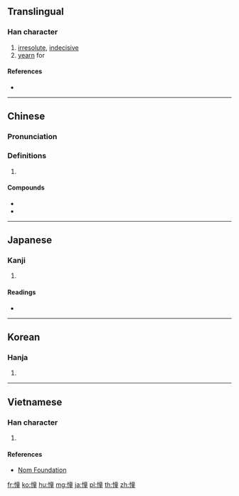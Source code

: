 ==Translingual==

===Han character===
{{Han char|rn=61|rad=心|as=12|sn=15|four=90014|canj=PYTG|ids=⿰忄童}}

# [[irresolute]], [[indecisive]]
# [[yearn]] for

====References====
* {{Han ref|kx=0403.220|dkj=11242|dj=0743.240|hdz=42356.060|uh=61A7|ud=24999|bh=BCA5|bd=48293}}

----

==Chinese==
{{zh-forms}}

===Pronunciation===
{{zh-pron
|m=chōng
|c=cung1
|h=
|md=
|mn=qz,tw,xm,zz:chhiong
|w=
|mc=y
|oc=y
|cat=
}}

===Definitions===
{{zh-hanzi}}

# {{rfdef|lang=zh}}

====Compounds====
* {{zh-l|憧憧}}
* {{zh-l|憧憬}}

----

==Japanese==

===Kanji===
{{ja-kanji|grade=|rs=心12}}

# {{defn|lang=ja|sort=心12}}

====Readings====
* {{ja-readings|on=[[どう]] (dō), [[しょう]] (shō), [[とう]] (tō)|kun=[[あこがれる]] (akogareru)}}

----

==Korean==

===Hanja===
{{ko-hanja|hangeul=동|eumhun=|rv=dong|mr=tong|y=tong}}

# {{defn|lang=ko|sort=心12}}

----

==Vietnamese==

===Han character===
{{vi-readings|rs=心12|hanviet=sung}}

# {{defn|lang=vi|sort=心12}}

====References====
* [http://nomfoundation.org/common/nom_details.php?codepoint=61a7 Nom Foundation]

[[fr:憧]]
[[ko:憧]]
[[hu:憧]]
[[mg:憧]]
[[ja:憧]]
[[pl:憧]]
[[th:憧]]
[[zh:憧]]